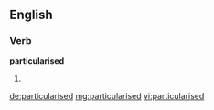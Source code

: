 ==English==

===Verb===
'''particularised'''

# {{past of|particularise}}

[[de:particularised]]
[[mg:particularised]]
[[vi:particularised]]